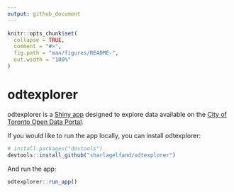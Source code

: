 ```yaml
---
output: github_document
---
```


<!-- README.md is generated from README.Rmd. Please edit that file -->

```r
knitr::opts_chunk$set(
  collapse = TRUE,
  comment = "#>",
  fig.path = "man/figures/README-",
  out.width = "100%"
)
```

# odtexplorer

<!-- badges: start -->
<!-- badges: end -->

odtexplorer is a [Shiny app](https://sharlagelfand.shinyapps.io/odtexplorer/) designed to explore data available on the [City of Toronto Open Data Portal](https://open.toronto.ca/).

If you would like to run the app locally, you can install odtexplorer:

``` r
# install.packages("devtools")
devtools::install_github("sharlagelfand/odtexplorer")
```

And run the app:

``` r
odtexplorer::run_app()
```
